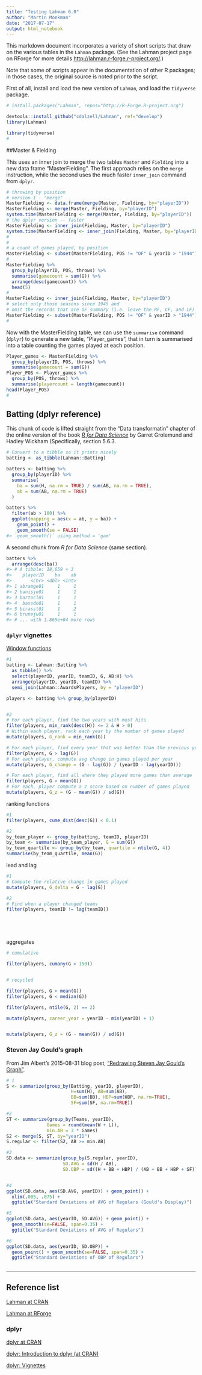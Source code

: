 ```yaml
---
title: "Testing Lahman 6.0"
author: "Martin Monkman"
date: "2017-07-17"
output: html_notebook
---
```


This markdown document incorporates a variety of short scripts that draw on the various tables in the `Lahman` package. (See the Lahman project page on RForge for more details <http://lahman.r-forge.r-project.org/>.)

Note that some of scripts appear in the documentation of other R packages; in those cases, the original source is noted prior to the script.

First of all, install and load the new version of `Lahman`, and load the `tidyverse` package.

```r
# install.packages("Lahman", repos="http://R-Forge.R-project.org")

devtools::install_github("cdalzell/Lahman", ref="develop")
library(Lahman)

library(tidyverse)
#
```


##Master & Fielding

This uses an inner join to merge the two tables `Master` and `Fielding` into a new data frame "MasterFielding".  The first approach relies on the `merge` instruction, while the second uses the much faster `inner_join` command from `dplyr`.


```r
# throwing by position
# version 1 - "merge"
MasterFielding <- data.frame(merge(Master, Fielding, by="playerID"))
MasterFielding <- merge(Master, Fielding, by="playerID")
system.time(MasterFielding <- merge(Master, Fielding, by="playerID"))
# the dplyr version -- faster
MasterFielding <- inner_join(Fielding, Master, by="playerID")
system.time(MasterFielding <- inner_join(Fielding, Master, by="playerID"))
#
#
# a count of games played, by position
MasterFielding <- subset(MasterFielding, POS != "OF" & yearID > "1944")
#
MasterFielding %>%
  group_by(playerID, POS, throws) %>%
  summarise(gamecount = sum(G)) %>%
  arrange(desc(gamecount)) %>% 
  head(5)
#
MasterFielding <- inner_join(Fielding, Master, by="playerID")
# select only those seasons since 1945 and 
# omit the records that are OF summary (i.e. leave the RF, CF, and LF)
MasterFielding <- subset(MasterFielding, POS != "OF" & yearID > "1944")
#
```

Now with the MasterFielding table, we can use the `summarise` command (`dplyr`) to generate a new table, "Player_games", that in turn is summarised into a table counting the games played at each position.

```r

Player_games <- MasterFielding %>%
  group_by(playerID, POS, throws) %>%
  summarise(gamecount = sum(G))
Player_POS <- Player_games %>%
  group_by(POS, throws) %>%
  summarise(playercount = length(gamecount))
head(Player_POS)
#

```

## Batting (dplyr reference)

This chunk of code is lifted straight from the "Data transformatin" chapter of the online version of the book [_R for Data Science_](http://r4ds.had.co.nz/transform.html) by Garret Grolemund and Hadley Wickham (Specifically, section 5.6.3.


```r

# Convert to a tibble so it prints nicely
batting <- as_tibble(Lahman::Batting)

batters <- batting %>% 
  group_by(playerID) %>% 
  summarise(
    ba = sum(H, na.rm = TRUE) / sum(AB, na.rm = TRUE),
    ab = sum(AB, na.rm = TRUE)
  )

batters %>% 
  filter(ab > 100) %>% 
  ggplot(mapping = aes(x = ab, y = ba)) +
    geom_point() + 
    geom_smooth(se = FALSE)
#> `geom_smooth()` using method = 'gam'
```

A second chunk from _R for Data Science_ (same section).

```r

batters %>% 
  arrange(desc(ba))
#> # A tibble: 18,659 × 3
#>    playerID    ba    ab
#>       <chr> <dbl> <int>
#> 1 abramge01     1     1
#> 2 banisje01     1     1
#> 3 bartocl01     1     1
#> 4  bassdo01     1     1
#> 5 birasst01     1     2
#> 6 bruneju01     1     1
#> # ... with 1.865e+04 more rows

```




### `dplyr` vignettes

[Window functions](http://dplyr.tidyverse.org/articles/window-functions.html)

```r
#1
batting <- Lahman::Batting %>%
  as_tibble() %>%
  select(playerID, yearID, teamID, G, AB:H) %>%
  arrange(playerID, yearID, teamID) %>%
  semi_join(Lahman::AwardsPlayers, by = "playerID")

players <- batting %>% group_by(playerID)


#2
# For each player, find the two years with most hits
filter(players, min_rank(desc(H)) <= 2 & H > 0)
# Within each player, rank each year by the number of games played
mutate(players, G_rank = min_rank(G))

# For each player, find every year that was better than the previous year
filter(players, G > lag(G))
# For each player, compute avg change in games played per year
mutate(players, G_change = (G - lag(G)) / (yearID - lag(yearID)))

# For each player, find all where they played more games than average
filter(players, G > mean(G))
# For each, player compute a z score based on number of games played
mutate(players, G_z = (G - mean(G)) / sd(G))

```


ranking functions


```r

#1
filter(players, cume_dist(desc(G)) < 0.1)

#2
by_team_player <- group_by(batting, teamID, playerID)
by_team <- summarise(by_team_player, G = sum(G))
by_team_quartile <- group_by(by_team, quartile = ntile(G, 4))
summarise(by_team_quartile, mean(G))

```


lead and lag

```r

#1
# Compute the relative change in games played
mutate(players, G_delta = G - lag(G))

#2
# Find when a player changed teams
filter(players, teamID != lag(teamID))






```



aggregates

```r

# cumulative

filter(players, cumany(G > 150))


# recycled

filter(players, G > mean(G))
filter(players, G < median(G))

filter(players, ntile(G, 2) == 2)

mutate(players, career_year = yearID - min(yearID) + 1)


mutate(players, G_z = (G - mean(G)) / sd(G))


```



### Steven Jay Gould's graph

From Jim Albert's 2015-08-31 blog post, ["Redrawing Steven Jay Gould's Graph"](https://baseballwithr.wordpress.com/category/lahman/).

```r

# 1
S <- summarize(group_by(Batting, yearID, playerID),
                        H=sum(H), AB=sum(AB),
                        BB=sum(BB), HBP=sum(HBP, na.rm=TRUE),
                        SF=sum(SF, na.rm=TRUE))

#2
ST <- summarize(group_by(Teams, yearID),
               Games = round(mean(W + L)),
               min.AB = 3 * Games)
S2 <- merge(S, ST, by="yearID")
S.regular <- filter(S2, AB >= min.AB) 

#3
SD.data <- summarize(group_by(S.regular, yearID),
                     SD.AVG = sd(H / AB),
                     SD.OBP = sd((H + BB + HBP) / (AB + BB + HBP + SF)))


#4
ggplot(SD.data, aes(SD.AVG, yearID)) + geom_point() +
  xlim(.005, .075) + 
  ggtitle("Standard Deviations of AVG of Regulars (Gould's Display)")

#5
ggplot(SD.data, aes(yearID, SD.AVG)) + geom_point() + 
  geom_smooth(se=FALSE, span=0.35) + 
  ggtitle("Standard Deviations of AVG of Regulars")

#6
ggplot(SD.data, aes(yearID, SD.OBP)) + 
  geom_point() + geom_smooth(se=FALSE, span=0.35) +
  ggtitle("Standard Deviations of OBP of Regulars")



```







---

## Reference list
[Lahman at CRAN](http://cran.r-project.org/web/packages/Lahman/index.html)

[Lahman at RForge](http://lahman.r-forge.r-project.org/)

### dplyr

[dplyr at CRAN](http://cran.r-project.org/web/packages/dplyr/index.html)

[dplyr: Introduction to dplyr (at CRAN)](http://cran.rstudio.com/web/packages/dplyr/vignettes/introduction.html)

[dplyr: Vignettes](http://cran.r-project.org/web/packages/dplyr/vignettes/databases.html)